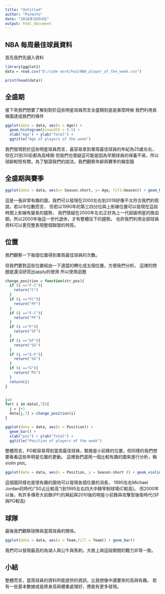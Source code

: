 ```yaml
---
title: "Untitled"
author: "PoJenYo"
date: "2018年10月4日"
output: html_document
---
```

## NBA 每周最佳球員資料

首先我們先讀入資料



```r
library(ggplot2)
data = read.csv("D:/code work/hw3/NBA_player_of_the_week.csv")

print(head(data))
```
## 全盛期


接下來我們想要了解到對於這些明星球員而言全盛期到底是甚麼時候
我們利用長條圖達成我們的條件


```r
ggplot(data = data, aes(x = Age)) +
  geom_histogram(binwidth = 0.5) + 
  xlab("Age") + ylab("Total") + 
  ggtitle("Age of players of the week") 

```
我們發現對於這些明星球員而言，最容易拿到單周最佳球員的年紀為25歲左右，但在25到30前都為高峰期
但我們也懷疑這可能是因為早期球員的保養不易，所以球齡較短有關，為了驗證我們的說法，我們觀察年齡與賽季的箱型圖

## 全盛期與賽季

```r
ggplot(data = data, aes(x= Season.short, y= Age, fill=Season)) + geom_boxplot()
```

這是一張非常有趣的圖，我們可以發現在2000左右到2018好像不太符合我們的假說，若以中位數而言，
但若以1990年的第三四分位與上影線位置可以發現在這段時間上影線有變長的趨勢，
我們懷疑在2000年左右正好為上一代超級明星的換血期，所以2000年後這一世代退休，才有整體往下的趨勢。
也許我們利用全部球員資料可以更完整表現整個聯盟的特質。

## 位置


我們觀察一下每個位置得到單周最佳球員的次數。

但我們要對這些位置經由一下適當的轉化成五個位置，方便我們分析。
這裡的問題是還沒研究出apply的使用 所以使用迴圈

```r
change_position = function(str_pos){
  if (i =="F-C"){
    return("C")
  }
  if (i =="FC"){
    return("PF")
  }
  if (i =="F-C"){
    return("PF")
  }
  if (i =="F"){
    return("SF")
  }
  if (i =="GF"){
    return("SG")
  }
  if (i =="G-F"){
    return("SG")
  }
  if (i =="G"){
    return("PG")
  }
  return(i)
}


j=0
for( i in data[,7]){
  j = j+1
  data[j,7] = change_position(i)
}

ggplot(data = data, aes(x = Position)) +
  geom_bar() + 
  xlab("pos") + ylab("Total") + 
  ggtitle("Position of players of the week") 
```

整體而言，PG較容易得到當周最佳球員，緊接是小前鋒的位置，但同樣的我們想要看看這些年明星位置的更動。
這裡我們選用一個比較有趣的圖來進行分析，稱violin plot。
```r
ggplot(data = data, aes(x = Position, y = Season.short )) + geom_violin()
```
這個圖同樣也是很有趣的圖他可以發現各個位置的消長，
1990左右Michael Jordan的時代("SG占比較高")到1995左右四大中鋒宰制球場(C較高)。
但2000年以後，有許多傳奇大前鋒(PF)的興起與2010後的明星小前鋒與攻擊型後衛時代(SF與PG較高)

## 球隊

最後我們觀察球隊與當周球員的關係。
```r


ggplot(data = data, aes(x = Team,fill = Team)) + geom_bar()
```


我們可以發現最高的為湖人與公牛與馬刺，大致上與這段期間的戰力非常一致。


## 小結

整體而言，當周球員的資料所能提供的資訊，比我想像中還要來的高與有趣。
若有一些基本數據或是將身高與體重處理好，應能有更多發現。






